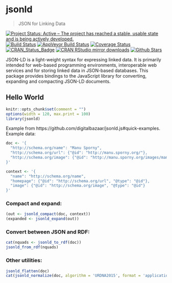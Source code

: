 # jsonld

> JSON for Linking Data

[![Project Status: Active – The project has reached a stable, usable state and is being actively developed.](http://www.repostatus.org/badges/latest/active.svg)](http://www.repostatus.org/#active)
[![Build Status](https://travis-ci.org/ropensci/jsonld.svg?branch=master)](https://travis-ci.org/ropensci/jsonld)
[![AppVeyor Build Status](https://ci.appveyor.com/api/projects/status/github/ropensci/jsonld?branch=master&svg=true)](https://ci.appveyor.com/project/jeroen/jsonld)
[![Coverage Status](https://codecov.io/github/ropensci/jsonld/coverage.svg?branch=master)](https://codecov.io/github/ropensci/jsonld?branch=master)
[![CRAN_Status_Badge](http://www.r-pkg.org/badges/version/jsonld)](https://cran.r-project.org/package=jsonld)
[![CRAN RStudio mirror downloads](http://cranlogs.r-pkg.org/badges/jsonld)](https://cran.r-project.org/package=jsonld)
[![Github Stars](https://img.shields.io/github/stars/ropensci/jsonld.svg?style=social&label=Github)](https://github.com/ropensci/jsonld)


JSON-LD is a light-weight syntax for expressing linked data. It is primarily
intended for web-based programming environments, interoperable web services and for 
storing linked data in JSON-based databases. This package provides bindings to the 
JavaScript library for converting, expanding and compacting JSON-LD documents.

## Hello World

```r
knitr::opts_chunk$set(comment = "")
options(width = 120, max.print = 100)
library(jsonld)
```

Example from https://github.com/digitalbazaar/jsonld.js#quick-examples. Example data:

```r
doc <- '{
  "http://schema.org/name": "Manu Sporny",
  "http://schema.org/url": {"@id": "http://manu.sporny.org/"},
  "http://schema.org/image": {"@id": "http://manu.sporny.org/images/manu.png"}
}'

context <- '{
  "name": "http://schema.org/name",
  "homepage": {"@id": "http://schema.org/url", "@type": "@id"},
  "image": {"@id": "http://schema.org/image", "@type": "@id"}
}'
```

### Compact and expand:

```r
(out <- jsonld_compact(doc, context))
(expanded <- jsonld_expand(out))
```

### Convert between JSON and RDF:

```r
cat(nquads <- jsonld_to_rdf(doc))
jsonld_from_rdf(nquads)
```

### Other utilities:

```r
jsonld_flatten(doc)
cat(jsonld_normalize(doc, algorithm = 'URDNA2015', format = 'application/nquads'))
```

